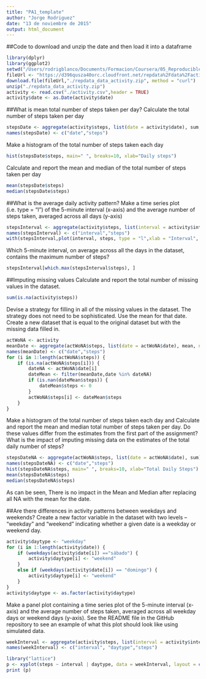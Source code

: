 ```yaml
---
title: "PA1_template"
author: "Jorge Rodriguez"
date: "13 de noviembre de 2015"
output: html_document
---
```

##Code to download and unzip the date and then load it into a dataframe 
```r
library(dplyr)
library(ggplot2)
setwd("/Users/rodrigblanco/Documents/Formacion/Coursera/05_ReproducibleResearch/Project1")
fileUrl <- "https://d396qusza40orc.cloudfront.net/repdata%2Fdata%2Factivity.zip"
download.file(fileUrl,"./repdata_data_activity.zip", method = "curl")
unzip("./repdata_data_activity.zip") 
activity <- read.csv("./activity.csv",header = TRUE)
activity$date <- as.Date(activity$date)
```

##What is mean total number of steps taken per day?
Calculate the total number of steps taken per day
```r
stepsDate <- aggregate(activity$steps, list(date = activity$date), sum, na.rm=TRUE)
names(stepsDate) <- c("date","steps")
```

Make a histogram of the total number of steps taken each day
```r
hist(stepsDate$steps, main=" ", breaks=10, xlab="Daily steps")
```

Calculate and report the mean and median of the total number of steps taken per day
```r
mean(stepsDate$steps)
median(stepsDate$steps)
```

##What is the average daily activity pattern?
Make a time series plot (i.e. type = "l") of the 5-minute interval (x-axis) and the average number of steps taken, averaged across all days (y-axis)
```r
stepsInterval <- aggregate(activity$steps, list(interval = activity$interval), mean, na.rm=TRUE)
names(stepsInterval) <- c("interval","steps")
with(stepsInterval,plot(interval, steps, type = "l",xlab = "Interval", ylab = "Steps mean"))
```

Which 5-minute interval, on average across all the days in the dataset, contains the maximum number of steps?
```r
stepsInterval[which.max(stepsInterval$steps), ]
```

##Imputing missing values
Calculate and report the total number of missing values in the dataset.
```r
sum(is.na(activity$steps))
```

Devise a strategy for filling in all of the missing values in the dataset. The strategy does not need to be sophisticated. Use the mean for that date.
Create a new dataset that is equal to the original dataset but with the missing data filled in.
```r
actWoNA <- activity
meanDate <- aggregate(actWoNA$steps, list(date = actWoNA$date), mean, na.rm=TRUE)
names(meanDate) <- c("date","steps")
for (i in 1:length(actWoNA$steps)) {
    if (is.na(actWoNA$steps[i])) {
        dateNA <- actWoNA$date[i]
        dateMean <- filter(meanDate,date %in% dateNA)
        if (is.nan(dateMean$steps)) {
            dateMean$steps <- 0
        }
        actWoNA$steps[i] <- dateMean$steps
    }
}
```

Make a histogram of the total number of steps taken each day and Calculate and report the mean and median total number of steps taken per day. Do these values differ from the estimates from the first part of the assignment? What is the impact of imputing missing data on the estimates of the total daily number of steps?
```r
stepsDateNA <- aggregate(actWoNA$steps, list(date = actWoNA$date), sum)
names(stepsDateNA) <- c("date","steps")
hist(stepsDateNA$steps, main=" ", breaks=10, xlab="Total Daily Steps")
mean(stepsDateNA$steps)
median(stepsDateNA$steps)
```
As can be seen, There is no impact in the Mean and Median after replacing all NA with the mean for the date.

##Are there differences in activity patterns between weekdays and weekends?
Create a new factor variable in the dataset with two levels – “weekday” and “weekend” indicating whether a given date is a weekday or weekend day.
```r
activity$daytype <- "weekday"
for (i in 1:length(activity$date)) {
    if (weekdays(activity$date[i]) =="sábado") {
        activity$daytype[i] <- "weekend"
    }
    else if (weekdays(activity$date[i]) == "domingo") {
        activity$daytype[i] <- "weekend"
    }
}
activity$daytype <- as.factor(activity$daytype)
```

Make a panel plot containing a time series plot of the 5-minute interval (x-axis) and the average number of steps taken, averaged across all weekday days or weekend days (y-axis). See the README file in the GitHub repository to see an example of what this plot should look like using simulated data.
```r
weekInterval <- aggregate(activity$steps, list(interval = activity$interval, daytype = activity$daytype), mean, na.rm = TRUE)
names(weekInterval) <- c("interval", "daytype","steps")

library("lattice")
p <- xyplot(steps ~ interval | daytype, data = weekInterval, layout = c(1,2),type = 'l')
print (p) 

```




